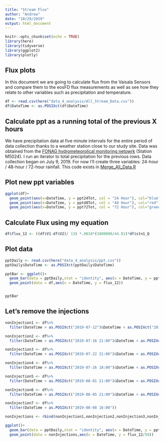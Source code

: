 ```yaml
---
title: "Stream Flux"
author: "Andrew"
date: "10/29/2019"
output: html_document
---
```


```r
knitr::opts_chunk$set(echo = TRUE)
library(here)
library(tidyverse)
library(ggplot2)
library(plotly)
```

## Flux plots
In this document we are going to calculate flux from the Vaisala Sensors and compare them to the eosFD flux measurements as well as see how they relate to other variables such as precipitation and temperature.
```r
df <- read.csv(here("data_4_analysis/All_Stream_Data.csv"))
df$DateTime <- as.POSIXct(df$DateTime)
```

## Calculate ppt as a running total of the previous X hours
We have precipitation data at five minute intervals for the entire period of data collection thanks to a weather station close to our study site. Data was obtained from the [FONAG hydrometeorolical monitoring netowrk](http://sedc.fonag.org.ec/reportes/consultas/) (Station M5024). I run an iterator to total precipitation for the previous rows. Data collection began on July 9, 2019.
For now I'll create three variables: 24-hour / 48-hour / 72-hour rainfall. This code exists in [Merge_All_Data.R](github.com)

## Plot new ppt variables
```r
ggplot(df)+
  geom_point(aes(x=DateTime, y = ppt24Tot, col = "24 Hour"), col="blue")+
  geom_point(aes(x=DateTime, y = ppt48Tot, col = "48 Hour"), col="red")+
  geom_point(aes(x=DateTime, y = ppt72Tot, col = "72 Hour"), col="green")

```

## Calculate Flux using my equation
```r
df$flux_12 <- ((df$V1-df$V2)/ 13) *.0018*(1000000/44.01)*df$stn1_Q

```

## Plot data
```r
pptDaily <- read.csv(here("data_4_analysis/ppt.csv"))
pptDaily$DateTime <- as.POSIXct(pptDaily$DateTime)

pptBar <- ggplot()+
  geom_bar(data = pptDaily,stat = "identity", aes(x = DateTime, y = ppt_mm))+
  geom_point(data = df,aes(x = DateTime, y = flux_12))


pptBar
```

## Let's remove the injections
```r
nonInjection1 <- df%>%
  filter(DateTime > as.POSIXct("2019-07-12")&DateTime < as.POSIXct("2019-07-16 14:00"))

nonInjection2 <- df%>%
  filter(DateTime > as.POSIXct("2019-07-16 21:00")&DateTime < as.POSIXct("2019-07-22 14:00"))

nonInjection3 <- df%>%
  filter(DateTime > as.POSIXct("2019-07-22 21:00")&DateTime < as.POSIXct("2019-07-26 12:30"))

nonInjection4 <- df%>%
  filter(DateTime > as.POSIXct("2019-07-26 18:00")&DateTime < as.POSIXct("2019-08-01 15:30"))

nonInjection5 <- df%>%
  filter(DateTime > as.POSIXct("2019-08-01 21:00")&DateTime < as.POSIXct("2019-08-05 16:00"))

nonInjection6 <- df%>%
  filter(DateTime > as.POSIXct("2019-08-05 21:00")&DateTime < as.POSIXct("2019-08-08 12:30"))

nonInjection7 <- df%>%
  filter(DateTime > as.POSIXct("2019-08-08 16:00"))

nonInjections <- rbind(nonInjection1,nonInjection2,nonInjection3,nonInjection4,nonInjection5,nonInjection6,nonInjection7)

ggplot()+
  geom_bar(data = pptDaily,stat = "identity", aes(x = DateTime, y = ppt_mm))+
  geom_point(data = nonInjections,aes(x = DateTime, y = flux_12/50))
```

